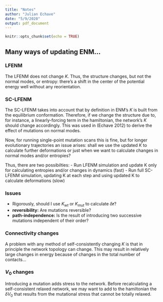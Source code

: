 ```yaml
---
title: "Notes"
author: "Julian Echave"
date: "5/9/2020"
output: pdf_document
---
```


```r
knitr::opts_chunk$set(echo = TRUE)
```


## Many ways of updating ENM...

### LFENM

The LFENM does not change $K$. Thus, the structure changes, but not the normal modes, or entropy: there's a shift in the center of the potential energy well without any reorientation.

### SC-LFENM

The SC-LFENM takes into account that by definition in ENM's $K$ is built from the equilibrium conformation. Therefore, if we change the structure due to, for instance, a linearly-forcing term in the hamiltonian, the network's $K$ should change accordingly. This was used in (Echave 2012) to derive the effect of mutations on normal modes.

Now, for running single-point mutation scans this is fine, but for longer evolutionary trajectories an issue arises: shall we use the updated $K$ to calculate further deformations or just when we want to calculate changes in normal modes and/or entropies?

Thus, there are two possibilties:
- Run LFENM simulation and update K only for calculating entropies and/or changes in dynamics (fast)
- Run full SC-LFENM simulation, updating K at each step and using updated K to calculate deformations (slow)

### Issues
- Rigorously, should I use $K_{wt}$ or $K_{mut}$ to calculate $\delta \mathbf{r}$?
- **reversibility:** Are mutations reversible? 
- **path-independence:** Is the result of introducing two successive mutations independent of their order? 

### Connectivity changes

A problem with any method of self-consistently changing $K$ is that in principle the network topology can change. This may result in relatively large changes in energy because of changes in the total number of contacts... 

### $V_0$ changes

Introducing a mutation adds stress to the network. Before recalculating a self-consistent relaxed network, we may want to add to the hamiltonian the $\delta V_0$ that results from the mutational stress that cannot be totally relaxed.



